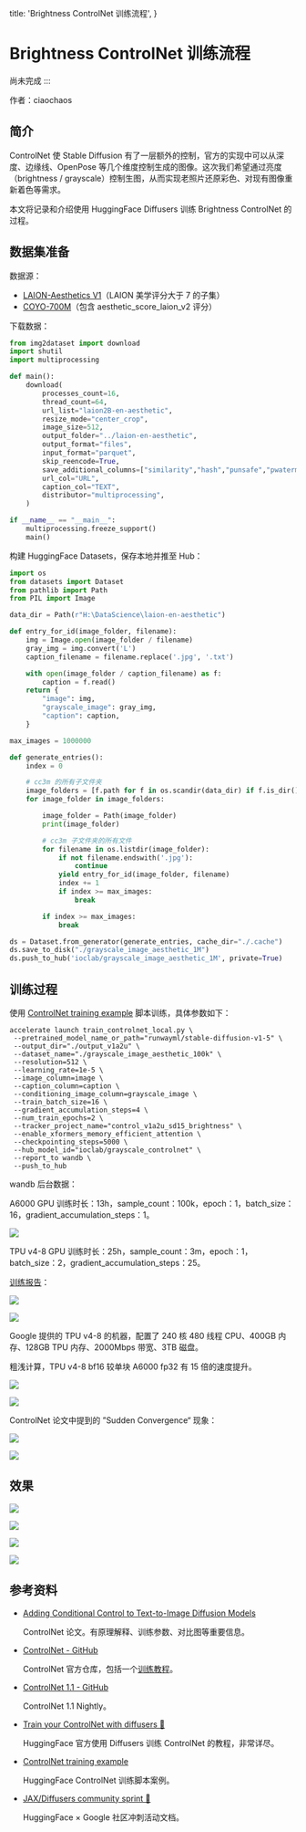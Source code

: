   title: 'Brightness ControlNet 训练流程',
}


# Brightness ControlNet 训练流程



尚未完成
:::



作者：ciaochaos


## 简介


ControlNet 使 Stable Diffusion 有了一层额外的控制，官方的实现中可以从深度、边缘线、OpenPose 等几个维度控制生成的图像。这次我们希望通过亮度（brightness / grayscale）控制生图，从而实现老照片还原彩色、对现有图像重新着色等需求。


本文将记录和介绍使用 HuggingFace Diffusers 训练 Brightness ControlNet 的过程。


## 数据集准备


数据源：
* [LAION-Aesthetics V1](https://github.com/LAION-AI/laion-datasets/blob/main/laion-aesthetic.md)（LAION 美学评分大于 7 的子集）
* [COYO-700M](https://huggingface.co/datasets/kakaobrain/coyo-700m)（包含 aesthetic_score_laion_v2 评分）


下载数据：

```python
from img2dataset import download
import shutil
import multiprocessing

def main():
    download(
        processes_count=16,
        thread_count=64,
        url_list="laion2B-en-aesthetic",
        resize_mode="center_crop",
        image_size=512,
        output_folder="../laion-en-aesthetic",
        output_format="files",
        input_format="parquet",
        skip_reencode=True,
        save_additional_columns=["similarity","hash","punsafe","pwatermark","aesthetic"],
        url_col="URL",
        caption_col="TEXT",
        distributor="multiprocessing",
    )

if __name__ == "__main__":
    multiprocessing.freeze_support()
    main()
```


构建 HuggingFace Datasets，保存本地并推至 Hub：


```python
import os
from datasets import Dataset
from pathlib import Path
from PIL import Image

data_dir = Path(r"H:\DataScience\laion-en-aesthetic")

def entry_for_id(image_folder, filename):
    img = Image.open(image_folder / filename)
    gray_img = img.convert('L')
    caption_filename = filename.replace('.jpg', '.txt')

    with open(image_folder / caption_filename) as f:
        caption = f.read()
    return {
        "image": img,
        "grayscale_image": gray_img,
        "caption": caption,
    }

max_images = 1000000

def generate_entries():
    index = 0

    # cc3m 的所有子文件夹
    image_folders = [f.path for f in os.scandir(data_dir) if f.is_dir()]
    for image_folder in image_folders:

        image_folder = Path(image_folder)
        print(image_folder)

        # cc3m 子文件夹的所有文件
        for filename in os.listdir(image_folder):
            if not filename.endswith('.jpg'):
                continue
            yield entry_for_id(image_folder, filename)
            index += 1
            if index >= max_images:
                break

        if index >= max_images:
            break

ds = Dataset.from_generator(generate_entries, cache_dir="./.cache")
ds.save_to_disk("./grayscale_image_aesthetic_1M")
ds.push_to_hub('ioclab/grayscale_image_aesthetic_1M', private=True)
```


## 训练过程


使用 [ControlNet training example](https://github.com/huggingface/diffusers/tree/main/examples/controlnet) 脚本训练，具体参数如下：

```shell
accelerate launch train_controlnet_local.py \
 --pretrained_model_name_or_path="runwayml/stable-diffusion-v1-5" \
 --output_dir="./output_v1a2u" \
 --dataset_name="./grayscale_image_aesthetic_100k" \
 --resolution=512 \
 --learning_rate=1e-5 \
 --image_column=image \
 --caption_column=caption \
 --conditioning_image_column=grayscale_image \
 --train_batch_size=16 \
 --gradient_accumulation_steps=4 \
 --num_train_epochs=2 \
 --tracker_project_name="control_v1a2u_sd15_brightness" \
 --enable_xformers_memory_efficient_attention \
 --checkpointing_steps=5000 \
 --hub_model_id="ioclab/grayscale_controlnet" \
 --report_to wandb \
 --push_to_hub
```

wandb 后台数据：

A6000 GPU 训练时长：13h，sample_count：100k，epoch：1，batch_size：16，gradient_accumulation_steps：1。

![](image/brightness-controlnet/10.jpg)

TPU v4-8 GPU 训练时长：25h，sample_count：3m，epoch：1，batch_size：2，gradient_accumulation_steps：25。

[训练报告](https://api.wandb.ai/links/ciaochaos/oot5cui2)：

![](image/brightness-controlnet/5.jpg)

![](image/brightness-controlnet/8.jpg)


Google 提供的 TPU v4-8 的机器，配置了 240 核 480 线程 CPU、400GB 内存、128GB TPU 内存、2000Mbps 带宽、3TB 磁盘。

粗浅计算，TPU v4-8 bf16 较单块 A6000 fp32 有 15 倍的速度提升。

![](image/brightness-controlnet/6.jpg)

![](image/brightness-controlnet/7.jpg)





ControlNet 论文中提到的 ”Sudden Convergence“ 现象：

![](image/brightness-controlnet/11.jpg)

![](image/brightness-controlnet/12.jpg)





## 效果


![](image/brightness-controlnet/1.jpg)

![](image/brightness-controlnet/2.jpg)

![](image/brightness-controlnet/3.jpg)

![](image/brightness-controlnet/4.jpg)




## 参考资料

* [Adding Conditional Control to Text-to-Image Diffusion Models](https://arxiv.org/abs/2302.05543)

  ControlNet 论文。有原理解释、训练参数、对比图等重要信息。

* [ControlNet - GitHub](https://github.com/lllyasviel/ControlNet)

  ControlNet 官方仓库，包括一个[训练教程](https://github.com/lllyasviel/ControlNet/blob/main/docs/train.md)。

* [ControlNet 1.1 - GitHub](https://github.com/lllyasviel/ControlNet-v1-1-nightly)

  ControlNet 1.1 Nightly。

* [Train your ControlNet with diffusers 🧨](https://huggingface.co/blog/train-your-controlnet)

  HuggingFace 官方使用 Diffusers 训练 ControlNet 的教程，非常详尽。

* [ControlNet training example](https://github.com/huggingface/diffusers/tree/main/examples/controlnet)

  HuggingFace ControlNet 训练脚本案例。

* [JAX/Diffusers community sprint 🧨](https://github.com/huggingface/community-events/tree/main/jax-controlnet-sprint)

  HuggingFace × Google 社区冲刺活动文档。


